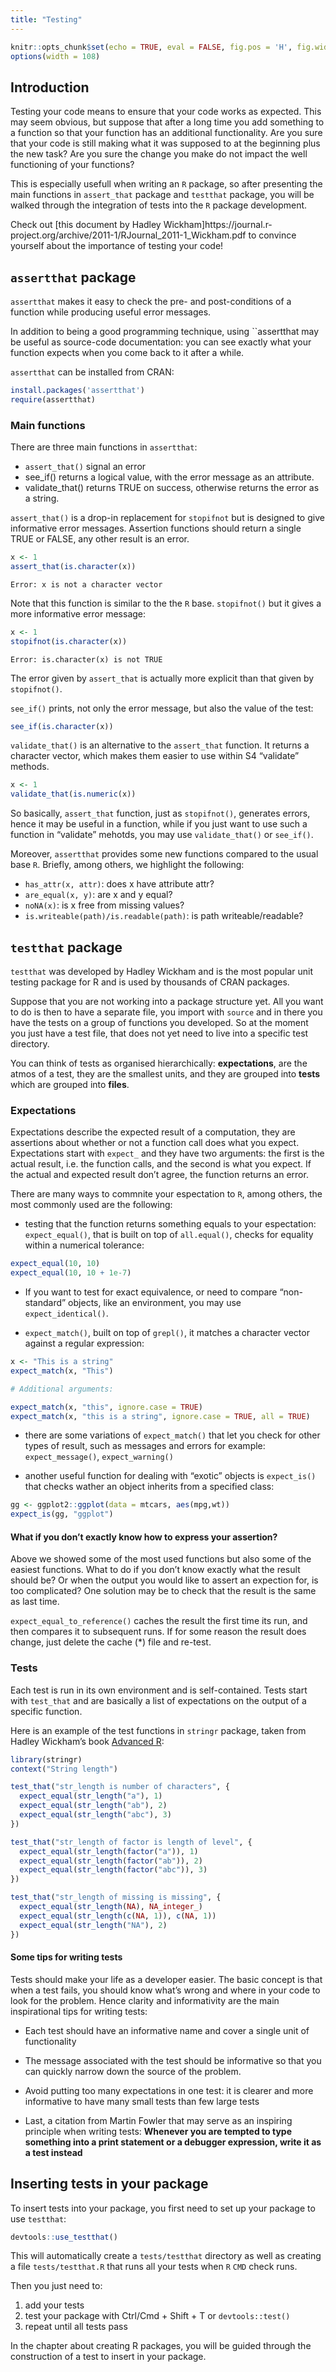 ```yaml
---
title: "Testing"
---
```



```r
knitr::opts_chunk$set(echo = TRUE, eval = FALSE, fig.pos = 'H', fig.width = 4, fig.height = 3)
options(width = 108)
```

## Introduction

Testing your code means to ensure that your code works as expected. This may seem obvious, but suppose that after a long time you add something to a function so that your function has an additional functionality. Are you sure that your code is still making what it was supposed to at the beginning plus the new task? Are you sure the change you make do not impact the well functioning of your functions?

This is especially usefull when writing an `R` package, so after presenting the main functions in `assert_that` package and `testthat` package, you will be walked through the integration of tests into the `R` package development.

Check out [this document by Hadley Wickham]https://journal.r-project.org/archive/2011-1/RJournal_2011-1_Wickham.pdf  to convince yourself about the importance of testing your code!



## `assertthat` package

`assertthat` makes it easy to check the pre- and post-conditions of a function while producing useful error messages.

In addition to being a good programming technique, using  ``assertthat may be useful as source-code documentation: you can see exactly what your function expects when you come back to it after a while.

`assertthat` can be installed from CRAN:

```r
install.packages('assertthat')
require(assertthat)
```

### Main functions

There are three main functions in `assertthat`:

* `assert_that()` signal an error
* see_if() returns a logical value, with the error message as an attribute.
* validate_that() returns TRUE on success, otherwise returns the error as a string.

`assert_that()` is a drop-in replacement for `stopifnot` but is designed to give informative error messages. Assertion functions should return a single TRUE or FALSE, any other result is an error.

```r
x <- 1
assert_that(is.character(x))
```

`Error: x is not a character vector`

Note that this function is similar to the the `R` base. `stopifnot()` but it gives a more informative error message:

```r
x <- 1
stopifnot(is.character(x))
```

`Error: is.character(x) is not TRUE`

The error given by `assert_that` is actually more explicit than that given by `stopifnot()`.

`see_if()` prints, not only the error message, but also the value of the test:

```r
see_if(is.character(x))
```


`validate_that()` is an alternative to the `assert_that` function. It returns a character vector, which makes them easier to use within S4 "validate" methods.

```r
x <- 1
validate_that(is.numeric(x))
```

So basically, `assert_that` function, just as `stopifnot()`, generates errors, hence it may be useful in a function, while if you just want to use such a function in "validate" mehotds, you may use `validate_that()` or `see_if()`.

Moreover, `assertthat` provides some new functions compared to the usual base `R`. Briefly, among others, we highlight the following:

* `has_attr(x, attr)`: does x have attribute attr?
* `are_equal(x, y)`: are x and y equal?
* `noNA(x)`: is x free from missing values?
* `is.writeable(path)/is.readable(path)`: is path writeable/readable?
<!---

### Writing your own assertions

If you're writing your own assertions, you can provide custom error messages using the on_failure() helper:

is_odd <- function(x) {
  assert_that(is.numeric(x), length(x) == 1)
  x %% 2 == 1
}
assert_that(is_odd(2))
# Error: is_odd(x = 2) is not TRUE

on_failure(is_odd) <- function(call, env) {
  paste0(deparse(call$x), " is even")
}
assert_that(is_odd(2))
# Error: 2 is even

The on_failure callback is called with two arguments, the unevaluated function call (which has already been standardised with match.call()), and env, and the environment in which the assertion was executed. This allows you to choose between displaying values or names in your error messages. Read the advanced R book to learn more about working with calls.

Also note the use of assert_that() in our new function: assertions flow through function calls ensuring that you get a useful error message at the top level:

assert_that(is_odd("b"))
# Error: x is not a numeric or integer vector
assert_that(is_odd(1:2))
-->

<!--
Rivedere questa parte di esempio perché è copiata pari pari da rstudio!
-->


## `testthat` package

`testthat` was developed by Hadley Wickham and is the most popular unit testing package for R and is used by thousands of CRAN packages.

Suppose that you are not working into a package structure yet. All you want to do is then to have a separate file, you import with `source` and in there you have the tests on a group of functions you developed. So at the moment you just have a test file, that does not yet need to live into a specific test directory.

You can think of tests as organised hierarchically: __expectations__, are the atmos of a test, they are the smallest units, and they are grouped into __tests__ which are grouped into __files__.  


### Expectations

Expectations describe the expected result of a computation, they are assertions about whether or not a function call does what you expect. Expectations start with `expect_` and they have two arguments: the first is the actual result, i.e. the function calls, and the second is what you expect. If the actual and expected result don’t agree, the function returns an error.

There are many ways to commnite your espectation to `R`, among others, the most commonly used are the following:

* testing that the function returns something equals to your espectation: `expect_equal()`, that is built on top of `all.equal()`, checks for equality within a numerical tolerance:

```r
expect_equal(10, 10)
expect_equal(10, 10 + 1e-7)
```


* If you want to test for exact equivalence, or need to compare "non-standard" objects, like an environment, you may use `expect_identical()`.

*  `expect_match()`, built on top of `grepl()`, it matches a character vector against a regular expression:

```r
x <- "This is a string"
expect_match(x, "This") 

# Additional arguments:

expect_match(x, "this", ignore.case = TRUE)
expect_match(x, "this is a string", ignore.case = TRUE, all = TRUE)
```
    
* there are some variations of `expect_match()` that let you check for other types of result, such as messages and errors for example: `expect_message()`, `expect_warning()` 


* another useful function for dealing with "exotic" objects is `expect_is()` that checks wather an object inherits from a specified class:

```r
gg <- ggplot2::ggplot(data = mtcars, aes(mpg,wt))
expect_is(gg, "ggplot")
```


#### What if you don't exactly know how to express your assertion?

Above we showed some of the most used functions but also some of the easiest functions. What to do if you don’t know exactly what the result should be? Or when the output you would like to assert an expection for, is too complicated? One solution may be to check that the result is the same as last time. 

`expect_equal_to_reference()` caches the result the first time its run, and then compares it to subsequent runs. If for some reason the result does change, just delete the cache (*) file and re-test.


### Tests

Each test is run in its own environment and is self-contained. Tests start with `test_that` and are basically a list of expectations on the output of a specific function.

Here is an example of the test functions in `stringr` package, taken from Hadley Wickham's book [Advanced R](http://r-pkgs.had.co.nz/tests.html):

```r
library(stringr)
context("String length")

test_that("str_length is number of characters", {
  expect_equal(str_length("a"), 1)
  expect_equal(str_length("ab"), 2)
  expect_equal(str_length("abc"), 3)
})

test_that("str_length of factor is length of level", {
  expect_equal(str_length(factor("a")), 1)
  expect_equal(str_length(factor("ab")), 2)
  expect_equal(str_length(factor("abc")), 3)
})

test_that("str_length of missing is missing", {
  expect_equal(str_length(NA), NA_integer_)
  expect_equal(str_length(c(NA, 1)), c(NA, 1))
  expect_equal(str_length("NA"), 2)
})
```



<!---
Inserire esempio di test sulle funzioni dell pacchetto
-->

#### Some tips for writing tests

Tests should make your life as a developer easier. The basic concept is that when a test fails, you should know what’s wrong and where in your code to look for the problem. Hence clarity and informativity are the main inspirational tips for writing tests:

* Each test should have an informative name and cover a single unit of functionality

* The message associated with the test should be informative so that you can quickly narrow down the source of the problem. 

* Avoid putting too many expectations in one test: it is clearer and more informative to have many small tests than few large tests


* Last, a citation from Martin Fowler that may serve as an inspiring principle when writing tests: __Whenever you are tempted to type something into a print statement or a debugger expression, write it as a test instead__ 



## Inserting tests in your package 

To insert tests into your package, you first need to set up your package to use `testthat`:

```r
devtools::use_testthat()
```

This will automatically create a `tests/testthat` directory as well as  creating a file `tests/testthat.R` that runs all your tests when `R` `CMD` check runs.

Then you just need to:

1. add your tests 
2. test your package with Ctrl/Cmd + Shift + T or `devtools::test()`
3. repeat until all tests pass

In the chapter about creating R packages, you will be guided through the construction of a test to insert in your package.

